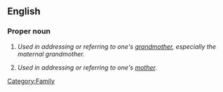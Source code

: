 {{also|Papaw}}
==English==

===Proper noun===
{{en-proper noun}}

# {{context|Southern US}} ''Used in addressing or referring to one's [[grandmother]], especially the maternal grandmother.''
# {{context|Southern US|less commonly}} ''Used in addressing or referring to one's [[mother]].''

[[Category:Family]]